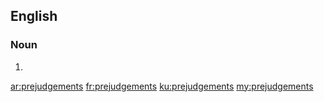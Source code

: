 ==English==

===Noun===
{{head|en|plural}}

# {{plural of|prejudgement|lang=en}}

[[ar:prejudgements]]
[[fr:prejudgements]]
[[ku:prejudgements]]
[[my:prejudgements]]